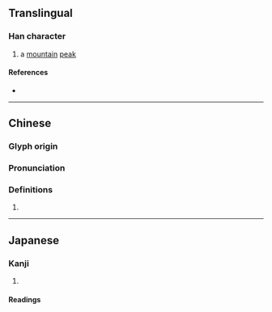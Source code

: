 {{character info}}
==Translingual==

===Han character===
{{Han char|rn=27|rad=厂|as=08|sn=10|four=71214|canj=MHJM|ids=⿸厂垂}}

# a [[mountain]] [[peak]]

====References====
* {{Han ref|kx=0161.360|dkj=02960|dj=0368.130|hdz=10074.060|uh=539C|ud=21404|bh=D470|bd=54384}}

----

==Chinese==
{{zh-forms}}

===Glyph origin===
{{Han etym}}

===Pronunciation===
{{zh-pron
|m=zuī
|c=ceoi1,seoi4
|h=pfs=
|md=
|mn=
|w=
|mc=y
|oc=y
|cat=
}}

===Definitions===
{{zh-hanzi}}

# {{rfdef|zh}}

----

==Japanese==

===Kanji===
{{ja-kanji|grade=|rs=厂08}}

# {{rfdef|ja|sort=厂08}}

====Readings====
{{ja-readings|on=し,すい,ずい|kun=}}